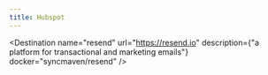 ```yaml
---
title: Hubspot
---
```



<Destination
  name="resend"
  url="https://resend.io"
  description={"a platform for transactional and marketing emails"}
  docker="syncmaven/resend" />
